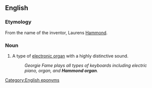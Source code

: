 ==English==
{{wikipedia}}

===Etymology===
From the name of the inventor, Laurens [[Hammond]].

===Noun===
{{en-noun}}

# {{lb|en|musical instruments}} A type of [[electronic organ]] with a highly distinctive sound.
#: ''Georgie Fame plays all types of keyboards including electric piano, organ, and '''Hammond organ'''.''

[[Category:English eponyms]]